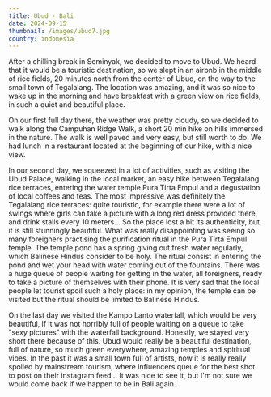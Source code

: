 ```yaml
---
title: Ubud - Bali
date: 2024-09-15
thumbnail: /images/ubud7.jpg
country: indonesia
---
```


After a chilling break in Seminyak, we decided to move to Ubud. We heard that it would be a touristic destination, so we slept in an airbnb in the middle of rice fields, 20 minutes north from the center of Ubud, on the way to the small town of Tegalalang. The location was amazing, and it was so nice to wake up in the morning and have breakfast with a green view on rice fields, in such a quiet and beautiful place. 

<ImageComponent src="/images/ubud1.jpg" alt="Ubud" />

On our first full day there, the weather was pretty cloudy, so we decided to walk along the Campuhan Ridge Walk, a short 20 min hike on hills immersed in the nature. The walk is well paved and very easy, but still worth to do. We had lunch in a restaurant located at the beginning of our hike, with a nice view.

<ImageComponent src="/images/ubud2.jpg" alt="Ubud" />
<ImageComponent src="/images/ubud3.jpg" alt="Ubud" />
<ImageComponent src="/images/ubud4.jpg" alt="Ubud" />

In our second day, we squeezed in a lot of activities, such as visiting the Ubud Palace, walking in the local market, an easy hike between Tegalalang rice terraces, entering the water temple Pura Tirta Empul and a degustation of local coffees and teas. The most impressive was definitely the Tegalalang rice terraces: quite touristic, for example there were a lot of swings where girls can take a picture with a long red dress provided there, and drink stalls every 10 meters... So the place lost a bit its authenticity, but it is still stunningly beautiful. What was really disappointing was seeing so many foreigners practising the purification ritual in the Pura Tirta Empul temple. The temple pond has a spring giving out fresh water regularly, which Balinese Hindus consider to be holy. The ritual consist in entering the pond and wet your head with water coming out of the fountains. There was a huge queue of people waiting for getting in the water, all foreigners, ready to take a picture of themselves with their phone. It is very sad that the local people let tourist spoil such a holy place: in my opinion, the temple can be visited but the ritual should be limited to Balinese Hindus.

<ImageComponent src="/images/ubud5.jpg" alt="Ubud" />
<ImageComponent src="/images/ubud6.jpg" alt="Ubud" />
<ImageComponent src="/images/ubud7.jpg" alt="Ubud" />
<ImageComponent src="/images/ubud8.jpg" alt="Ubud" />
<ImageComponent src="/images/ubud9.jpg" alt="Ubud" />
<ImageComponent src="/images/ubud10.jpg" alt="Ubud" />

On the last day we visited the Kampo Lanto waterfall, which would be very beautiful, if it was not horribly full of people waiting on a queue to take "sexy pictures" with the waterfall background. Honestly, we stayed very short there because of this. Ubud would really be a beautiful destination, full of nature, so much green everywhere, amazing temples and spiritual vibes. In the past it was a small town full of artists, now it is really really spoiled by mainstream tourism, where influencers queue for the best shot to post on their instagram feed... It was nice to see it, but I'm not sure we would come back if we happen to be in Bali again.

<ImageComponent src="/images/ubud11.jpg" alt="Ubud" />
<ImageComponent src="/images/ubud12.jpg" alt="Ubud" />
